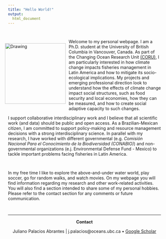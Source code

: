 ```yaml
---
title: "Hello World!"
output:
  html_document
---
```


<br>

<div style= "float:left;position: relative; right: 10px;">
<img src="Images/Home/Me.jpg" alt="Drawing" style="width: 200px;"/>
</div>


Welcome to my personal webpage. I am a Ph.D. student at the University of British Columbia in Vancouver, Canada. As part of the Changing Ocean Research Unit [(CORU)](http://coru.oceans.ubc.ca/), I am particularly interested in how climate change impacts fisheries management in Latin America and how to mitigate its socio-ecological implications. My projects and emerging professional direction look to understand how the effects of climate change impact social structures, such as food security and local economies, how they can be measured, and how to create social adaptive capacity to such changes.

I support collaborative interdisciplinary work and I believe that all scientific work (and data) should be public and open access. As a Brazilian-Mexican citizen, I am committed to support policy-making and resource management decisions with a strong interdisciplinary science. In parallel with my research, I have worked with different governmental (e.g. *Comisión Nacional Para el Conocimiento de la Biodiversidad (CONABIO)*) and non-governmental organizations (e.j. Environmental Defense Fund - Mexico) to tackle important problems facing fisheries in Latin America.

<br>

In my free time I like to explore the above-and-under water world, play soccer, go for random walks, and watch movies. On my webpage you will find information regarding my research and other work-related activities. You will also find a section intended to share some of my personal hobbies. Please refer to the contact section for any comments or future communication.

<br>
<hr>
<center>

**Contact**

Juliano Palacios Abrantes | j.palacios@oceans.ubc.ca • [Google Scholar](https://scholar.google.ca/citations?user=EZpBcjcAAAAJ&hl=en)
<div id="google_translate_element"></div><script type="text/javascript">
function googleTranslateElementInit() {
  new google.translate.TranslateElement({pageLanguage: 'en', includedLanguages: 'es,pt'}, 'google_translate_element');
}
</script><script type="text/javascript" src="//translate.google.com/translate_a/element.js?cb=googleTranslateElementInit"></script>

<!-- Global site tag (gtag.js) - Google Analytics -->
<script async src="https://www.googletagmanager.com/gtag/js?id=UA-105699898-4"></script>
<script>
  window.dataLayer = window.dataLayer || [];
  function gtag(){dataLayer.push(arguments);}
  gtag('js', new Date());

  gtag('config', 'UA-105699898-4');
</script>


<meta name="google-site-verification" content="a-gNWkz77aNh8H8s6f67IV1-OBWnJuxHRQWSVhyV7D0" />

<!-- Global Site Tag (gtag.js) - Google Analytics -->
<script async src="https://www.googletagmanager.com/gtag/js?id=GA_TRACKING_ID"></script>
<script>
  window.dataLayer = window.dataLayer || [];
  function gtag(){dataLayer.push(arguments);}
  gtag('js', new Date());

  gtag('config', 'GA_TRACKING_ID');
</script>
